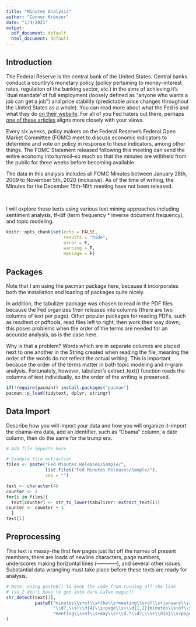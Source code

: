 ```yaml
---
title: "Minutes Analysis"
author: "Connor Krenzer"
date: "1/4/2021"
output:
  pdf_document: default
  html_document: default
---
```

## Introduction
The Federal Reserve is the central bank of the United States. Central banks conduct a country's monetary policy (policy pertaining to money--interest rates, regulation of the banking sector, etc.) in the aims of achieving it's 'dual mandate' of full employment (loosely defined as "anyone who wants a job can get a job") and price stability (predictable price changes throughout the United States as a whole). You can read more about what the Fed is and what they do [on their website](https://www.federalreserve.gov/faqs/about_12594.htm). For all of you Fed haters out there, perhaps [one of these articles](https://mises.org/topics/fed) aligns more closely with your views.





Every six weeks, policy makers on the Federal Reserve's Federal Open Market Committee (FOMC) meet to discuss economic indicators to determine and vote on policy in response to these indicators, among other things. The FOMC Statement released following this meeting can send the entire economy into turmoil--so much so that the minutes are withheld from the public for three weeks before becoming available.





The data in this analysis includes all FOMC Minutes between January 28th, 2009 to November 5th, 2020 (inclusive). As of the time of writing, the Minutes for the December 15th-16th meeting have not been released.

$~$

I will explore these texts using various text mining approaches including sentiment analysis, tf-idf (term frequency * inverse document frequency), and topic modeling.





```r
knitr::opts_chunk$set(echo = FALSE,
                      results = "hide",
                      error = F,
                      warning = F,
                      message = F)
```

## Packages

Note that I am using the pacman package here, because it incorporates both the installation and loading of packages quite nicely.

In addition, the tabulizer package was chosen to read in the PDF files because the Fed organizes their releases into columns (there are two columns of text per page). Other popular packages for reading PDFs, such as readtext or pdftools, read files left to right, then work their way down; this poses problems when the order of the terms are needed for an accurate analysis, as is the case here.

Why is that a problem? Words which are in separate columns are placed next to one another in the String created when reading the file, meaning the order of the words do not reflect the actual writing. This is important because the order of the terms matter in both topic modeling and n-gram analysis. Fortunately, however, tabulizer's extract_text() function reads the columns of text individually, so the order of the writing is preserved.

```r
if(!require(pacman)) install.packages("pacman")
pacman::p_load(tidytext, dplyr, stringr)

```

## Data Import
Describe how you will import your data and how you will organize it--import the obama-era data, add an identifier, such as "Obama" column, a date column, then do the same for the trump era.
```r
# Add file imports here

# Example file extraction
files <- paste("Fed Minutes Releases/Sample/",
               list.files("Fed Minutes Releases/Sample/"),
               sep = "")

text <- character(4)
counter <- 1
for(i in files){
  text[counter] <- str_to_lower(tabulizer::extract_text(i)) 
counter <- counter + 1
  }
text[1]


```

## Preprocessing
This text is messy--the first few pages just list off the names of present members, there are loads of newline characters, page numbers, underscores making horizontal lines (------------), and several other issues. Substantial data wrangling must take place before these texts are ready for analysis.

```r
# Note: using paste0() to keep the code from running off the line
# (so I don't have to get into dark LaTex magic!)
str_detect(text[3],
           paste0("minutes\\s+of\\s+the\\s+meeting\\s+of\\s+january\\s+\\d.*",
                  "\\d?,\\s+\\d{4}\\s+page\\s+\\d{1,2}|minutes\\s+of\\s+the\\s+",
                  "meeting\\s+of\\s+may\\s+\\d.*\\d?,\\s+\\d{4}\\s+page\\s+\\d{1,2}")
)


```






